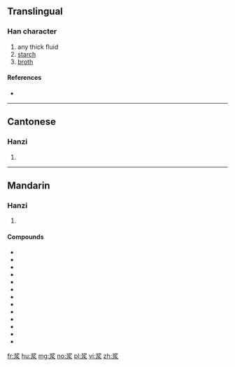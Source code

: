 {{also|漿}}
==Translingual==

===Han character===
{{Han char|rn=85|rad=水|as=06|sn=10|four=|canj=中弓水 (LNE)|ids=⿰⿱丬夕水}}

# any thick fluid
# [[starch]]
# [[broth]]

====References====
* {{Han ref|kx=0623.171|hdz=31601.030|uh=6D46}}

----

==Cantonese==

===Hanzi===
{{yue-hanzi|jyut=zoeng1|y=jeung1|tra=漿}}

# {{defn|lang=yue|sort=水06}}

----

==Mandarin==

===Hanzi===
{{cmn-hanzi|tra=漿|pin=[[jiāng]] ([[jiang1]])|wg=chiang<sup>1</sup>}}

# {{defn|lang=cmn|sort=水06}}

====Compounds====
* {{l|cmn|川贝枇杷糖浆|tr=chuānbèi pípa tángjiāng}}
* {{l|cmn|酢浆草}}
* {{l|cmn|豆浆|tr=dòujiāng}}
* {{l|cmn|儿康宁糖浆|tr=érkāngnìng tángjiāng}}
* {{l|cmn|急支糖浆|tr=jízhī tángjiāng}}
* {{l|cmn|糖浆|tr=tángjiāng||syrup}}
* {{l|cmn|天浆壳}}
* {{l|cmn|消咳喘糖浆|tr=xiāokéchuǎn tángjiāng}}
* {{l|cmn|消食退热糖浆|tr=xiāoshí tuìrè tángjiāng}}
* {{l|cmn|杏仁止咳糖浆|tr=xìngrén zhǐké tángjiāng}}
* {{l|cmn|岩浆|tr=yán jiàng}}
* {{l|cmn|夜宁糖浆}}
* {{l|cmn|镇咳宁糖浆}}

[[fr:浆]]
[[hu:浆]]
[[mg:浆]]
[[no:浆]]
[[pl:浆]]
[[vi:浆]]
[[zh:浆]]
